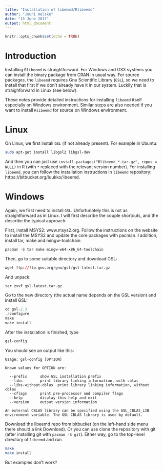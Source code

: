 ```yaml
---
title: "Installation of libeemd/Rlibeemd"
author: "Jouni Helske"
date: "15 June 2017"
output: html_document
---
```


```r
knitr::opts_chunk$set(echo = TRUE)
```

# Introduction

Installing `Rlibeemd` is straightforward. For Windows and OSX systems you can install the binary package from CRAN in usual way. For source packages, the `libeemd` requires Gnu Scientific Library (`GSL`), so we need to install that first if we don't already have it in our system. Luckily that is straighforward in Linux (see below). 

These notes provide detailed instructions for installing `libeemd` itself especially on Windows environment. Similar steps are also needed if you want to install `Rlibeemd` for source on Windows environment.

# Linux

On Linux, we first install `GSL` (if not already present). For example in Ubuntu:
```bash
sudo apt-get install libgsl2 libgsl-dev
```

And then you can just use `install.packages("Rlibeemd_*.tar.gz", repos = NULL)` in R (with `*` replaced with the relevant version number). For installing `libeemd`, you can follow the installation instructions in `libeemd` repository: https://bitbucket.org/luukko/libeemd.

# Windows

Again, we first need to install `GSL`. Unfortunately this is not as straightforward as in Linux. I will first describe the couple shortcuts, and the describe the typical approach.


First, install MSYS2: www.msys2.org. Follow the instructions on the website to install the MSYS2 and update the core packages with pacman. I addition, install tar, make and mingw-toolchain:
```r
pacman -S tar make mingw-w64-x86_64-toolchain
```

Then, go to some suitable directory and download GSL:
```r
wget ftp://ftp.gnu.org/gnu/gsl/gsl-latest.tar.gz
```

And unpack:
```r
tar zxvf gsl-latest.tar.gz
```

Go to the new directory (the actual name depends on the GSL version) and install GSL:
```r
cd gsl-2.3
./configure
make
make install
```


After the installation is finished, type
```bash
gsl-config
```

You should see an output like this:

```verbatim
Usage: gsl-config [OPTION]

Known values for OPTION are:

  --prefix		show GSL installation prefix 
  --libs		print library linking information, with cblas
  --libs-without-cblas	print library linking information, without cblas
  --cflags		print pre-processor and compiler flags
  --help		display this help and exit
  --version		output version information

An external CBLAS library can be specified using the GSL_CBLAS_LIB
environment variable. The GSL CBLAS library is used by default.
```


Download the libeemd repo from bitbucket (on the left-hand side menu there should a link Download). Or you can use clone the repository with git (after installing git with `pacman -S git`).  Either way, go to the top-level directory of `libeemd` and run
```bash
make
make install
```

But examples don't work?

